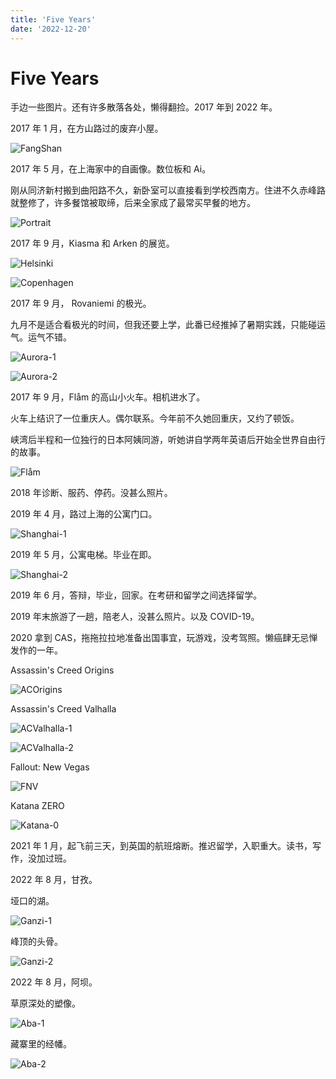 ```yaml
---
title: 'Five Years'
date: '2022-12-20'
---
```


# Five Years

手边一些图片。还有许多散落各处，懒得翻捡。2017 年到 2022 年。

2017 年 1 月，在方山路过的废弃小屋。

![FangShan](/images/2017-Fangshan.jpg 'FangShan')

2017 年 5 月，在上海家中的自画像。数位板和 Ai。

刚从同济新村搬到曲阳路不久，新卧室可以直接看到学校西南方。住进不久赤峰路就整修了，许多餐馆被取缔，后来全家成了最常买早餐的地方。

![Portrait](/images/2017-portrait.jpg 'Portrait')

2017 年 9 月，Kiasma 和 Arken 的展览。

![Helsinki](/images/2017-Helsinki.jpg 'Helsinki')

![Copenhagen](/images/2017-Copenhagen.jpg 'Copenhagen')

2017 年 9 月， Rovaniemi 的极光。

九月不是适合看极光的时间，但我还要上学，此番已经推掉了暑期实践，只能碰运气。运气不错。

![Aurora-1](/images/2017-Aurora-1.jpg 'Aurora-1')

![Aurora-2](/images/2017-Aurora-2.jpg 'Aurora-2')

2017 年 9 月，Flåm 的高山小火车。相机进水了。

火车上结识了一位重庆人。偶尔联系。今年前不久她回重庆，又约了顿饭。

峡湾后半程和一位独行的日本阿姨同游，听她讲自学两年英语后开始全世界自由行的故事。

![Flåm](/images/2017-Oslo.jpg 'Flåm')

2018 年诊断、服药、停药。没甚么照片。

2019 年 4 月，路过上海的公寓门口。

![Shanghai-1](/images/2019-Shanghai-1.jpg 'Shanghai-1')

2019 年 5 月，公寓电梯。毕业在即。

![Shanghai-2](/images/2019-Shanghai-2.jpg 'Shanghai-2')

2019 年 6 月，答辩，毕业，回家。在考研和留学之间选择留学。

2019 年末旅游了一趟，陪老人，没甚么照片。以及 COVID-19。

2020 拿到 CAS，拖拖拉拉地准备出国事宜，玩游戏，没考驾照。懒癌肆无忌惮发作的一年。

Assassin's Creed Origins

![ACOrigins](/images/ACOrigins.jpg 'ACOrigins')

Assassin's Creed Valhalla

![ACValhalla-1](/images/ACValhalla-1.jpg 'ACValhalla-1')

![ACValhalla-2](/images/ACValhalla-2.jpg 'ACValhalla-2')

Fallout: New Vegas

![FNV](/images/FNV.jpg 'FNV')

Katana ZERO

![Katana-0](/images/Katana-0.jpg 'Katana-0')

2021 年 1 月，起飞前三天，到英国的航班熔断。推迟留学，入职重大。读书，写作，没加过班。

2022 年 8 月，甘孜。

垭口的湖。

![Ganzi-1](/images/2022-Ganzi-1.jpg 'Ganzi-1')

峰顶的头骨。

![Ganzi-2](/images/2022-Ganzi-2.jpg 'Ganzi-2')

2022 年 8 月，阿坝。

草原深处的塑像。

![Aba-1](/images/2022-Aba-1.jpg 'Aba-1')

藏寨里的经幡。

![Aba-2](/images/2022-Aba-2.jpg 'Aba-2')
